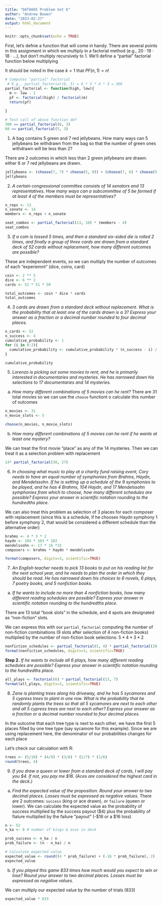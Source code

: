 ```yaml
---
title: "DATA605 Problem Set 6"
author: "Andrew Bowen"
date: "2023-02-27"
output: html_document
---
```


```r
knitr::opts_chunk$set(echo = TRUE)
```

First, let's defnie a function that will come in handy. There are several points in this assignment in which we multiply in a factorial method (e.g., $20 \cdot 19 \cdot 18 \cdot \dots$), but don't multiply recursively to $1$. We'll define a "partial" factorial function below multiplying 

\begin{equation}
  PF(n, k) = \frac{n!}{(k - 1)!}
\end{equation}

It should be noted in the case $k = 1$ that $PF(n, 1) = n!$
```r
# Computes "partial" factorial 
 # E.g., partial_factorial(6, 3) = 6 * 5 * 4 * 3 = 360
partial_factorial <- function(high, low){
  m <- low - 1 
  pf <- factorial(high) / factorial(m)
  return(pf)
  
}

# Test call of above function def
360 == partial_factorial(6, 3)
60 == partial_factorial(5, 3)
```

1. A bag contains 5 green and 7 red jellybeans. How many ways can 5 jellybeans be withdrawn from the bag so that the number of green ones withdrawn will be less than 2?

There are 2 outcomes in which less than 2 green jellybeans are drawn: either 6 or 7 red jellybeans are drawn. 
```r
jellybeans <- (choose(7, 7) * choose(5, 0)) + (choose(7, 6) * choose(5, 1))
jellybeans
```

2. *A certain congressional committee consists of 14 senators and 13 representatives. How many ways can a subcommittee of 5 be formed if at least 4 of the members must be representatives?*

```r
n_reps <- 13
n_senate <- 14
members <- n_reps + n_senate

seat_combos <- partial_factorial(13, 10) * (members - 4)
seat_combos
```


3. *If a coin is tossed 5 times, and then a standard six-sided die is rolled 2 times, and finally a group of three cards are drawn from a standard deck of 52 cards without replacement, how many different outcomes are possible?*

These are independent events, so we can multiply the number of outcomes of each "experiemnt" (dice, coins, card)
```r
coin <- 2 ** 5
dice <- 6 ** 2
cards <- 52 * 51 * 50

total_outcomes <- coin * dice * cards
total_outcomes
```

4. *3 cards are drawn from a standard deck without replacement. What is the probability that at least one of the cards drawn is a 3? Express your answer as a fraction or a decimal number rounded to four decimal places.*
```r
n_cards <- 52
n_success <- 4
cumulative_probability <- 1
for (i in 0:2){
  cumulative_probability <- cumulative_probability * (n_success - i) / (n_cards - 1)
}

cumulative_probability
```

5. *Lorenzo is picking out some movies to rent, and he is primarily interested in documentaries and mysteries. He has narrowed down his selections to 17 documentaries and 14 mysteries.*

  a. *How many different combinations of 5 movies can he rent?*
There are 31 total movies so we can use the `choose` functiont o calculate this number of outcomes
```r
n_movies <- 31
n_movie_slots <- 5

choose(n_movies, n_movie_slots)
```

  b. *How many different combinations of 5 movies can he rent if he wants at least one mystery?*
  
We can treat the first movie "place" as any of the 14 mysteries. Then we can treat it as a selection problem with replacement
```r
14* partial_factorial(30, 27)
```

6. *In choosing what music to play at a charity fund raising event, Cory needs to have an equal number of symphonies from Brahms, Haydn, and Mendelssohn. If he is setting up a schedule of the 9 symphonies to be played, and he has 4 Brahms, 104 Haydn, and 17 Mendelssohn symphonies from which to choose, how many different schedules are possible? Express your answer in scientific notation rounding to the hundredths place.*

We can also treat this problem as selection of 3 places for each composer with replacement (since this is a schedule, if he chooses Haydn symphony 1 before symphony 2, that would be considered a different schedule than the alternative order)

\begin{equation}
  \underbrace{4 \cdot 3 \cdot 2}_{Brahms}
\end{equation}

```r
brahms <- 4 * 3 * 2
haydn <- 104 * 103 * 102
mendelssohn <- 17 * 16 *15
composers <- brahms * haydn * mendelssohn

format(composers, digits=3, scientific=TRUE)
```


7. *An English teacher needs to pick 13 books to put on his reading list for the next school year, and he needs to plan the order in which they should be read. He has narrowed down his choices to 6 novels, 6 plays, 7 poetry books, and 5 nonfiction books.*

  a. *If he wants to include no more than 4 nonfiction books, how many different reading schedules are possible? Express your answer in scientific notation rounding to the hundredths place.*

There are 13 total "book slots" in the schedule, and 4 spots are designated as "non-fiction" slots. 

We can express this with our `partial_factorial` computing the number of non-fiction combinations (9 slots after selection of 4 non-fiction books) multiplied by the number of non-fiction book selections: $5 * 4 * 3 * 2$
```r
nonfiction_schedules <- partial_factorial(5, 4) * partial_factorial(20, 12)
format(nonfiction_schedules, digits=3, scientific=TRUE)
```


  **Step 2.** *If he wants to include all 6 plays, how many different reading schedules are possible? Express your answer in scientific notation rounding to the hundredths place.*
  
```r
all_plays <- factorial(6) * partial_factorial(13, 7)
format(all_plays, digits=3, scientific=TRUE)
```
  

8. *Zane is planting trees along his driveway, and he has 5 sycamores and 5 cypress trees to plant in one row. What is the probability that he randomly plants the trees so that all 5 sycamores are next to each other and all 5 cypress trees are next to each other? Express your answer as a fraction or a decimal number rounded to four decimal places.*


In the outcome that each tree type is next to each other, we have the first 5 places filled by one tree type (say sycamore for this example). Since we are using replacement here, the denominator of our probabilities changes for each place

\begin{aligned}
  P = \frac{5}{10} \cdot \frac{4}{9} \cdot \frac{3}{8} \cdot \frac{2}{7} \cdot \frac{1}{6} = 0.0040
\end{aligned}

Let's check our calculation with R:
```r
trees <- (5/10) * (4/9) * (3/8) * (2/7) * (1/6)
round(trees, 4)
```


9. *If you draw a queen or lower from a standard deck of cards, I will pay you $4. If not, you
pay me \$16. (Aces are considered the highest card in the deck.)*

  a. *Find the expected value of the proposition. Round your answer to two decimal places. Losses must be expressed as negative values.*
There are 2 outcomes: `success` (king or ace drawn), or `failure` (queen or lower). We can calculate the expected value as the probability of success multiplied by the success payout (\$4) plus the probability of fialure multiplied by the failure "payout" (-\$16 or a \$16 loss)
```r
n <- 52
n_ka <- 8 # number of kings & aces in deck

prob_success <- n_ka / n
prob_failure <- (n - n_ka) / n

# Calculate expected value
expected_value <- round((4 * prob_failure) + (-16 * prob_failure), 2)
expected_value
```

  b. *If you played this game 833 times how much would you expect to win or lose? Round your answer to two decimal places. Losses must be expressed as negative values.*

We can multiply our expected value by the number of trials ($833$)
```r
expected_value * 833
```





  
  
  
